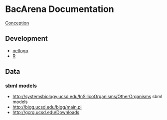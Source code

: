 =BacArena Documentation=

[[Conception]]

==Development==
* [[netlogo]]
* [[R]]

==Data==
===sbml models===
* http://systemsbiology.ucsd.edu/InSilicoOrganisms/OtherOrganisms sbml models
* http://bigg.ucsd.edu/bigg/main.pl 
* http://gcrg.ucsd.edu/Downloads
